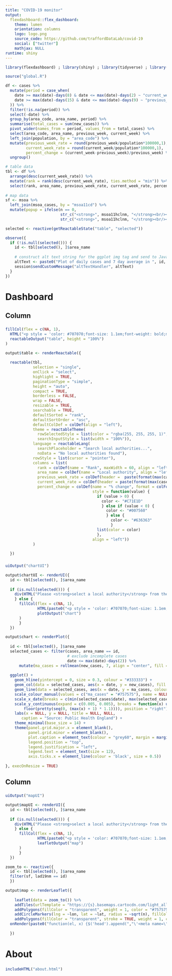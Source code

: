 ```yaml
---
title: "COVID-19 monitor"
output: 
  flexdashboard::flex_dashboard:
    theme: lumen
    orientation: columns
    logo: logo.png
    source_code: https://github.com/traffordDataLab/covid-19
    social: ["twitter"]
    mathjax: NULL
runtime: shiny
---
```


```r
library(flexdashboard) ; library(shiny) ; library(tidyverse) ; library(sf) ; library(htmlwidgets) ; library(htmltools) ; library(leaflet) ; library(leaflet.extras) ; library(reactable) ; library(lubridate) ; library(zoo) ; library(scales)

source("global.R")

df <- cases %>% 
  mutate(period = case_when(
    date >= max(date)-days(8) & date <= max(date)-days(2) ~ "current_week",
    date >= max(date)-days(15) & date <= max(date)-days(9) ~ "previous_week"
  )) %>% 
  filter(!is.na(period)) %>% 
  select(-date) %>%
  group_by(area_code, area_name, period) %>% 
  summarise(total_cases = sum(new_cases)) %>% 
  pivot_wider(names_from = period, values_from = total_cases) %>% 
  select(area_code, area_name, previous_week, current_week) %>%
  left_join(population, by = "area_code") %>% 
  mutate(previous_week_rate = round(previous_week/population*100000,1),
         current_week_rate = round(current_week/population*100000,1),
         percent_change = (current_week-previous_week)/previous_week) %>% 
  ungroup() 

# table data
tbl <- df %>% 
  arrange(desc(current_week_rate)) %>% 
  mutate(rank = rank(desc(current_week_rate), ties.method = "min")) %>% 
  select(rank, area_name, previous_week_rate, current_week_rate, percent_change)
  
# map data
sf <- msoa %>% 
  left_join(msoa_cases, by = "msoa11cd") %>% 
  mutate(popup = ifelse(n == 0,
                        str_c("<strong>", msoa11hclnm, "</strong><br/><em>", lad19nm, "</em><br/>0-2 cases") %>% map(HTML),
                        str_c("<strong>", msoa11hclnm, "</strong><br/><em>", lad19nm, "</em><br/><strong>", n, "</strong> cases") %>% map(HTML)))
```

```r
selected <- reactive(getReactableState("table", "selected"))

observe({
  if (!is.null(selected())) {
    id <- tbl[selected(), ]$area_name
  
    # construct alt text string for the ggplot img tag and send to Javascript handler to add
    altText <- paste0("Plot of daily cases and 7 day average in ", id, ". Source: Public Health England.")
    session$sendCustomMessage("altTextHandler", altText)
  }
})
```

Dashboard
=======================================================================

Column {data-width=500}
-----------------------------------------------------------------------

###
```r
fillCol(flex = c(NA, 1),
  HTML("<p style = 'color: #707070;font-size: 1.1em;font-weight: bold;margin-left: 15px;'>Weekly confirmed cases per 100,000</p>"),
  reactableOutput("table", height = "100%")
)

output$table <- renderReactable({
  
  reactable(tbl, 
            selection = "single", 
            onClick = "select", 
            highlight = TRUE, 
            paginationType = "simple",
            height = "auto",
            compact = TRUE,
            borderless = FALSE,
            wrap = FALSE,
            resizable = TRUE,
            searchable = TRUE,
            defaultSorted = "rank",
            defaultSortOrder = "asc",
            defaultColDef = colDef(align = "left"),
            theme = reactableTheme(
              rowSelectedStyle = list(color = "rgba(255, 255, 255, 1)", backgroundColor = "rgba(57, 128, 158, 0.7)"),
              searchInputStyle = list(width = "100%")),
            language = reactableLang(
              searchPlaceholder = "Search local authorities...",
              noData = "No local authorities found"),
            rowStyle = list(cursor = "pointer"),
            columns = list(
              rank = colDef(name = "Rank", maxWidth = 60, align = "left"),
              area_name = colDef(name = "Local authority", align = "left"),
              previous_week_rate = colDef(header =  paste(format(max(cases$date)-days(15),'%d %b'),"-", format(max(cases$date)-days(9),'%d %b')), align = "left"),
              current_week_rate = colDef(header = paste(format(max(cases$date)-days(8),'%d %b'),"-", format(max(cases$date)-days(2),'%d %b')), align = "left"),
              percent_change = colDef(name = "% change", format = colFormat(percent = TRUE, digits = 1), 
                                      style = function(value) {
                                        if (value > 0) {
                                          color <- "#C71E1D"
                                          } else if (value < 0) {
                                            color <- "#007560"
                                            } else {
                                              color <- "#636363"
                                              }
                                        list(color = color)
                                        }, 
                                      align = "left"))
            )
  
  })
```

###
```r
uiOutput("chartUI")

output$chartUI <- renderUI({
  id <- tbl[selected(), ]$area_name
  
  if (is.null(selected())) {
    div(HTML("Please <strong>select a local authority</strong> from the table to show a chart of daily confirmed cases")) 
    } else {
      fillCol(flex = c(NA, 1),
              HTML(paste0("<p style = 'color: #707070;font-size: 1.1em;font-weight: bold;margin-left: 15px;'>Daily confirmed cases in " , id, "</p>")),
              plotOutput("chart")
      )
      }
  })

output$chart <- renderPlot({
  
  id <- tbl[selected(), ]$area_name
  selected_cases <- filter(cases, area_name == id, 
                           # exclude incomplete cases
                           date <= max(date)-days(2)) %>% 
      mutate(ma_cases = rollmean(new_cases, 7, align = "center", fill = NA))
  
  ggplot() +
    geom_hline(yintercept = 0, size = 0.3, colour = "#333333") +
    geom_col(data = selected_cases, aes(x = date, y = new_cases), fill = "#39809E", colour = NA, width = 0.8, alpha = 0.7) +
    geom_line(data = selected_cases, aes(x = date, y = ma_cases, colour = "ma_cases"), size = 1, alpha = 1) +
    scale_colour_manual(values = c("ma_cases" = "#757575"), name = NULL, labels = "7-day average") +
    scale_x_date(breaks = c(min(selected_cases$date), max(selected_cases$date)), date_labels = "%d-%b") +
    scale_y_continuous(expand = c(0.005, 0.005), breaks = function(x) unique(
        floor(pretty(seq(0, (max(x) + 1) * 1.1)))), position = "right") +
    labs(x = NULL, y = NULL, title = NULL, NULL,
       caption = "Source: Public Health England") +
    theme_minimal(base_size = 14) +
    theme(panel.grid.major.x = element_blank(),
          panel.grid.minor = element_blank(),
          plot.caption = element_text(colour = "grey60", margin = margin(t = 20, b = -6)),
          legend.position = "top",
          legend.justification = "left",
          legend.text = element_text(size = 12),
          axis.ticks.x = element_line(colour = 'black', size = 0.5))
  
}, execOnResize = TRUE) 
```

Column {data-width=500}
-----------------------------------------------------------------------

###
```r
uiOutput("mapUI")

output$mapUI <- renderUI({
  id <- tbl[selected(), ]$area_name
  
  if (is.null(selected())) {
    div(HTML("Please <strong>select a local authority</strong> from the table to show a map of case counts by neighbourhood")) 
    } else {
      fillCol(flex = c(NA, 1),
              HTML(paste0("<p style = 'color: #707070;font-size: 1.1em;font-weight: bold;margin-left: 15px;'>Confirmed cases over the last 7 days in ", id, "</p>")),
              leafletOutput("map")
      )
      }
  })

zoom_to <- reactive({
  id <- tbl[selected(), ]$area_name
  filter(sf, lad19nm == id) 
  })

output$map <- renderLeaflet({
  
    leaflet(data = zoom_to()) %>%
    addTiles(urlTemplate = "https://{s}.basemaps.cartocdn.com/light_all/{z}/{x}/{y}{r}.png", attribution = '&copy; <a href="https://www.openstreetmap.org/copyright">OpenStreetMap</a> contributors &copy; <a href="https://carto.com/attributions">CARTO</a> | <a href="https://www.ons.gov.uk/methodology/geography/licences">Contains OS data © Crown copyright and database right (2020)</a>') %>%
    addPolygons(fillColor = "transparent", weight = 1, color = "#757575", opacity = 1) %>% 
    addCircleMarkers(lng = ~lon, lat = ~lat, radius = ~sqrt(n), fillColor = "#39809E", fillOpacity = 0.7, weight = 1, color = "#FFFFFF", opacity = 1) %>%
    addPolygons(fillColor = "transparent", stroke = TRUE, weight = 1, color = "transparent", opacity = 1, label = ~popup, labelOptions = labelOptions(style = list("font-weight" = "normal", padding = "3px 8px"), textsize = "13px", direction = "bottom", offset = c(0, 25)), highlight = highlightOptions(fillColor = "#39809E", fillOpacity = 0.2, stroke = TRUE, color = "#39809E", weight = 1, bringToFront = TRUE)) %>%
  onRender(paste0("function(el, x) {$('head').append(","\'<meta name=\"viewport\" content=\"width=device-width, initial-scale=1.0\">\'",");}"))
  
  })
```

About {data-icon="fa-info-circle"}
=======================================================================

### 

```r
includeHTML("about.html")
```

<script>
  // Changes to improve accessibility
  var el;
  
  // Add document language
  el = document.getElementsByTagName('html')[0];
  el.setAttribute('lang', 'en-GB');
  
  // Alt text for Trafford Council logo and Shiny loading icon
  el = document.getElementsByTagName('img');
  for (var i = 0; i < el.length; i++) {
    if (el[i].className == 'navbar-logo') {
      el[i].setAttribute('alt', 'Trafford Council logo');
    }
    else {
      el[i].setAttribute('alt', '');
    }
  }
  
  // Give the empty navbar menu button a descriptive label (this is the button which appears when the screen width is narrow)
  el = document.getElementById('navbar-button');
  el.setAttribute('aria-label', 'toggle menu items list')
  
  // Fix empty Twitter link (empty because it only has an icon and no other content)
  var cbTwitter = setInterval(function(){
    try {
      el = document.getElementsByClassName('fa fa-twitter')[0];
      el.parentNode.setAttribute('aria-label', 'Share this app on Twitter');
      clearInterval(cbTwitter);
    }
    catch(e) {}   // do nothing, wait for next call
  }, 100);
  
  // Make the title next to the logo a <h1> heading
  el = document.getElementsByClassName('navbar-brand')[0];
  var h1 = document.createElement('h1');
  var h1Content = el.replaceChild(h1, el.childNodes[0]);
  h1.appendChild(h1Content);
  
  // Add aria-live attributes to the chart and map elements so that when their contents change it will be announced
  el = document.getElementById('chartUI');
  el.setAttribute('aria-live', 'polite');
  el = document.getElementById('mapUI');
  el.setAttribute('aria-live', 'polite');
  
  /* --- alt text for chart img --- */
  var altTextCache = "";
  
  // Listen for window resizing as this will cause the chart to redraw and lose the alt text
  window.addEventListener('resize', function () {
    var chartContainer = document.getElementById('chartUI');
    
    // We only want to update the alt text if there is a chart present. The following classes are only present if the chart is displayed
    if (chartContainer.childNodes[0].classList == 'flexfill-container flexfill-container-column') {
      var altTextCallback = setInterval(function () {
        // call the fn to update the alt text and clear the callback if successful
        if (updateAltText(altTextCache)) clearInterval(altTextCallback);
      }, 500);
    }
  });
  
  // Receive call from Shiny server with the alt text for the dynamic plot img.
  Shiny.addCustomMessageHandler('altTextHandler', function(altText) {
    altTextCache = altText;   // cache the alt text in case is needs reinstating on window resize
    
    var altTextCallback = setInterval(function () {
        // call the fn to update the alt text and clear the callback if successful
        if (updateAltText(altText)) clearInterval(altTextCallback);
      }, 100);
  });
  
  function updateAltText(text) {
    /*
      Attempt to apply the alt text to the img, which is the first child of <div id='chart'>. 
      If it fails it's usually because Shiny hasn't created either element yet.
      If this happens the interval will call the function repeatedly until we succeed.
    */
    try {
      var plotContainer = document.getElementById('chart');
      plotContainer.firstChild.setAttribute('alt', text);
      return true;
    }
    catch(e) { return false; }
  }
  /* ------------------------------ */
  
  // Add CSS at end of head element within a style tag rather than as a link in the head as this doesn't have the required level of specificity and rather than a css r block as this creates a style tag within the body which is not valid HTML 
  var css = document.createElement('style');
  document.head.appendChild(css);
  css.innerHTML = `
@import url('https://fonts.googleapis.com/css?family=Open+Sans%7CRoboto');

html, body {
  font-family: 'Open Sans', sans-serif;
}

h1, h2, h3, h4, h5, h6 {
  font-family: 'Roboto', sans-serif;
  color: #707070;
}

h1
{
  display: inline-block;
  font-size: 1.25em;
  margin-top: -1em;
  padding-top: 0;
}

a {
  color: #046dc3;
  text-decoration: none;
}

a:hover {
  color: #046dc3;
  text-decoration: underline;
}

div.about { 
  font-size: 1.1em;
  font-family: 'Open Sans', sans-serif;
  padding: 20px;
}

.navbar-logo {
  max-width:48px;
  max-height:48px;
}

#navbar li a
{
  color: #707070;
}

#navbar li a:hover, #navbar li.active a
{
  color: #212121 !important;
}

.tbl {
  font-size: 14px;
  line-height: 18px;
}

/* Hide selection checkboxes in table */
.rt-select-input{
  opacity: 0;
}

/* Change map pointer to grab */
.leaflet-interactive {
    cursor: grab;
}
  `;
</script>